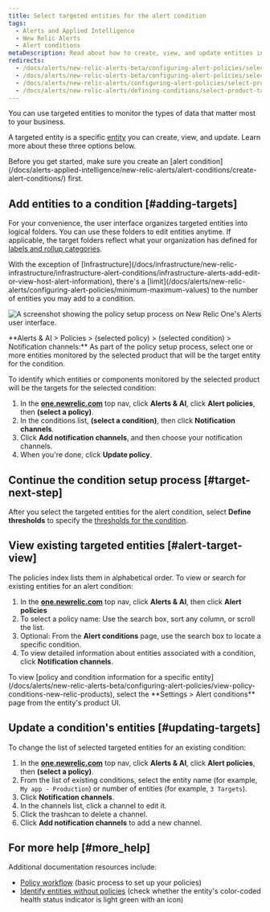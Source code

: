 ```yaml
---
title: Select targeted entities for the alert condition
tags:
  - Alerts and Applied Intelligence
  - New Relic Alerts
  - Alert conditions
metaDescription: Read about how to create, view, and update entities in notification channels for your policy conditions.
redirects:
  - /docs/alerts/new-relic-alerts-beta/configuring-alert-policies/selecting-product-targets-alert-condition
  - /docs/alerts/new-relic-alerts-beta/configuring-alert-policies/select-product-targets-alert-condition
  - /docs/alerts/new-relic-alerts/configuring-alert-policies/select-product-targets-alert-condition
  - /docs/alerts/new-relic-alerts/defining-conditions/select-product-targets-alert-condition
---
```


You can use targeted entities to monitor the types of data that matter most to your business. 

A targeted entity is a specific [entity](/docs/new-relic-one/use-new-relic-one/core-concepts/what-entity-new-relic/) you can create, view, and update. Learn more about these three options below.

<Callout variant = "tip">
  Before you get started, make sure you create an [alert condition](/docs/alerts-applied-intelligence/new-relic-alerts/alert-conditions/create-alert-conditions/) first.
</Callout>

## Add entities to a condition [#adding-targets]

For your convenience, the user interface organizes targeted entities into logical folders. You can use these folders to edit entities anytime. If applicable, the target folders reflect what your organization has defined for [labels and rollup categories](/docs/apm/new-relic-apm/maintenance/labels-categories-organizing-your-apps-servers).

<Callout variant="important">
  With the exception of [Infrastructure](/docs/infrastructure/new-relic-infrastructure/infrastructure-alert-conditions/infrastructure-alerts-add-edit-or-view-host-alert-information), there's a [limit](/docs/alerts/new-relic-alerts/configuring-alert-policies/minimum-maximum-values) to the number of entities you may add to a condition.
</Callout>

![A screenshot showing the policy setup process on New Relic One's Alerts user interface.](./images/policy-alerts-UI.png "A screenshot showing the policy setup process on New Relic One's Alerts user interface.")

<figcaption>
  **Alerts & AI > Policies > (selected policy) > (selected condition) > Notification channels:** As part of the policy setup process, select one or more entities monitored by the selected product that will be the target entity for the condition.
</figcaption>

To identify which entities or components monitored by the selected product will be the targets for the selected condition:

1. In the **[one.newrelic.com](https://one.newrelic.com/ "Link opens in a new window.")** top nav, click **Alerts & AI**, click **Alert policies**, then **(select a policy)**.
2. In the conditions list, **(select a condition)**, then click **Notification channels**.
3. Click **Add notification channels**, and then choose your notification channels.
4. When you're done, click **Update policy**.

## Continue the condition setup process [#target-next-step]

After you select the targeted entities for the alert condition, select **Define thresholds** to specify the [thresholds for the condition](/docs/alerts/new-relic-alerts-beta/configuring-alert-policies/define-thresholds-trigger-alert).

## View existing targeted entities [#alert-target-view]

The policies index lists them in alphabetical order. To view or search for existing entities for an alert condition:

1. In the **[one.newrelic.com](https://one.newrelic.com/ "Link opens in a new window.")** top nav, click **Alerts & AI**, then click **Alert policies**
2. To select a policy name: Use the search box, sort any column, or scroll the list.
3. Optional: From the **Alert conditions** page, use the search box to locate a specific condition.
4. To view detailed information about entities associated with a condition, click **Notification channels**.

<Callout variant="tip">
  To view [policy and condition information for a specific entity](/docs/alerts/new-relic-alerts-beta/configuring-alert-policies/view-policy-conditions-new-relic-products), select the **Settings > Alert conditions** page from the entity's product UI.
</Callout>

## Update a condition's entities [#updating-targets]

To change the list of selected targeted entities for an existing condition:

1. In the **[one.newrelic.com](https://one.newrelic.com/ "Link opens in a new window.")** top nav, click **Alerts & AI**, click **Alert policies**, then **(select a policy)**.
2. From the list of existing conditions, select the entity name (for example, `My app - Production`) or number of entities (for example, `3 Targets`).
3. Click **Notification channels**.
4. In the channels list, click a channel to edit it.
5. Click the trashcan to delete a channel.
6. Click **Add notification channels** to add a new channel.

## For more help [#more_help]

Additional documentation resources include:

* [Policy workflow](/docs/alerts/new-relic-alerts-beta/configuring-alert-policies/alert-policy-workflow) (basic process to set up your policies)
* [Identify entities without policies](/docs/alerts/new-relic-alerts/configuring-alert-policies/identify-entities-without-alert-policies) (check whether the entity's color-coded health status indicator is light green with an icon)

